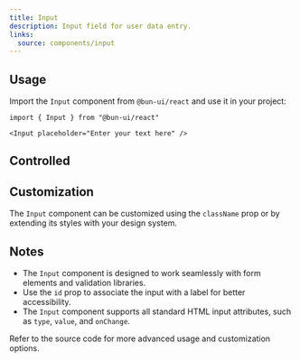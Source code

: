 ```yaml
---
title: Input
description: Input field for user data entry.
links:
  source: components/input
---
```


<ComponentPreview name="input-basic" />

## Usage

Import the `Input` component from `@bun-ui/react` and use it in your project:

```tsx
import { Input } from "@bun-ui/react"
```

```tsx
<Input placeholder="Enter your text here" />
```

## Controlled

<ComponentPreview name="input-controlled" />

## Customization

The `Input` component can be customized using the `className` prop or by extending its styles with your design system.

<ComponentPreview name="input-customized" />

## Notes

- The `Input` component is designed to work seamlessly with form elements and validation libraries.
- Use the `id` prop to associate the input with a label for better accessibility.
- The `Input` component supports all standard HTML input attributes, such as `type`, `value`, and `onChange`.

Refer to the source code for more advanced usage and customization options.
